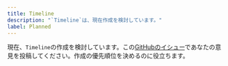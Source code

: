 ```yaml
---
title: Timeline
description: "`Timeline`は、現在作成を検討しています。"
label: Planned
---
```


現在、`Timeline`の作成を検討しています。この[GitHubのイシュー](https://github.com/yamada-ui/yamada-ui/issues/1521)であなたの意見を投稿してください。作成の優先順位を決めるのに役立ちます。
